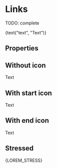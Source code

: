 


<Meta title="Atoms/Link" component={Link} />

# Links

TODO: complete

<Preview>
  <Story name="default" parameters={{ decorators: [withKnobs, withA11y] }}>
    <Link
      href={text("href", "http://www.tiendanube.com")}
      target={select("target", ["_blank", "_parent", "_self", "_top"])}
      icon={ArrowRightIcon}
      iconPosition={select("Icon Position", ["start", "end"])}
    >
      {text("text", "Text")}
    </Link>
  </Story>
</Preview>

## Properties

<Props of={Link.type} />

## Without icon

<Preview withToolbar>
  <Story name="without icons">
    <Link href="http://www.tiendanube.com" target="_blank">
      Text
    </Link>
  </Story>
</Preview>

## With start icon

<Preview withToolbar>
  <Story name="with start icon">
    <Link
      href="http://www.tiendanube.com"
      target="_blank"
      icon={ArrowLeftIcon}
      iconPosition="start"
    >
      Text
    </Link>
  </Story>
</Preview>

## With end icon

<Preview withToolbar>
  <Story name="with end icon">
    <Link
      href="http://www.tiendanube.com"
      target="_blank"
      icon={ArrowRightIcon}
      iconPosition="end"
    >
      Text
    </Link>
  </Story>
</Preview>

## Stressed

<Preview withToolbar>
  <Story name="stressed">
    <Link
      href="http://www.tiendanube.com"
      target="_blank"
      icon={ArrowRightIcon}
      iconPosition="end"
    >
      {LOREM_STRESS}
    </Link>
  </Story>
</Preview>
